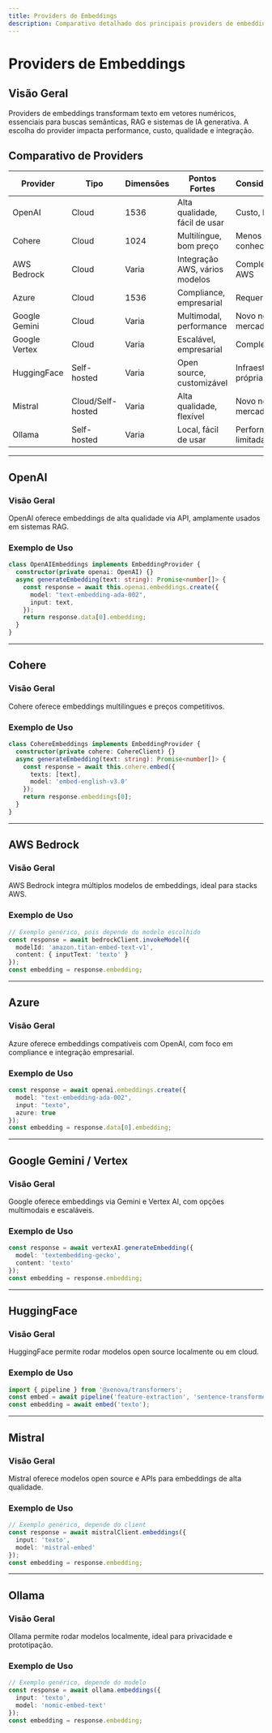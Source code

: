 ```yaml
---
title: Providers de Embeddings
description: Comparativo detalhado dos principais providers de embeddings para IA generativa.
---
```


# Providers de Embeddings

## Visão Geral
Providers de embeddings transformam texto em vetores numéricos, essenciais para buscas semânticas, RAG e sistemas de IA generativa. A escolha do provider impacta performance, custo, qualidade e integração.

## Comparativo de Providers

| Provider        | Tipo             | Dimensões | Pontos Fortes                | Considerações         |
|----------------|------------------|-----------|------------------------------|----------------------|
| OpenAI         | Cloud            | 1536      | Alta qualidade, fácil de usar | Custo, lock-in       |
| Cohere         | Cloud            | 1024      | Multilíngue, bom preço       | Menos conhecido      |
| AWS Bedrock    | Cloud            | Varia     | Integração AWS, vários modelos| Complexidade AWS     |
| Azure          | Cloud            | 1536      | Compliance, empresarial      | Requer Azure         |
| Google Gemini  | Cloud            | Varia     | Multimodal, performance      | Novo no mercado      |
| Google Vertex  | Cloud            | Varia     | Escalável, empresarial       | Complexo             |
| HuggingFace    | Self-hosted      | Varia     | Open source, customizável    | Infraestrutura própria|
| Mistral        | Cloud/Self-hosted| Varia     | Alta qualidade, flexível     | Novo no mercado      |
| Ollama         | Self-hosted      | Varia     | Local, fácil de usar         | Performance limitada |

---

## OpenAI

### Visão Geral
OpenAI oferece embeddings de alta qualidade via API, amplamente usados em sistemas RAG.

### Exemplo de Uso
```typescript
class OpenAIEmbeddings implements EmbeddingProvider {
  constructor(private openai: OpenAI) {}
  async generateEmbedding(text: string): Promise<number[]> {
    const response = await this.openai.embeddings.create({
      model: "text-embedding-ada-002",
      input: text,
    });
    return response.data[0].embedding;
  }
}
```

---

## Cohere

### Visão Geral
Cohere oferece embeddings multilíngues e preços competitivos.

### Exemplo de Uso
```typescript
class CohereEmbeddings implements EmbeddingProvider {
  constructor(private cohere: CohereClient) {}
  async generateEmbedding(text: string): Promise<number[]> {
    const response = await this.cohere.embed({
      texts: [text],
      model: 'embed-english-v3.0'
    });
    return response.embeddings[0];
  }
}
```

---

## AWS Bedrock

### Visão Geral
AWS Bedrock integra múltiplos modelos de embeddings, ideal para stacks AWS.

### Exemplo de Uso
```typescript
// Exemplo genérico, pois depende do modelo escolhido
const response = await bedrockClient.invokeModel({
  modelId: 'amazon.titan-embed-text-v1',
  content: { inputText: 'texto' }
});
const embedding = response.embedding;
```

---

## Azure

### Visão Geral
Azure oferece embeddings compatíveis com OpenAI, com foco em compliance e integração empresarial.

### Exemplo de Uso
```typescript
const response = await openai.embeddings.create({
  model: "text-embedding-ada-002",
  input: "texto",
  azure: true
});
const embedding = response.data[0].embedding;
```

---

## Google Gemini / Vertex

### Visão Geral
Google oferece embeddings via Gemini e Vertex AI, com opções multimodais e escaláveis.

### Exemplo de Uso
```typescript
const response = await vertexAI.generateEmbedding({
  model: 'textembedding-gecko',
  content: 'texto'
});
const embedding = response.embedding;
```

---

## HuggingFace

### Visão Geral
HuggingFace permite rodar modelos open source localmente ou em cloud.

### Exemplo de Uso
```typescript
import { pipeline } from '@xenova/transformers';
const embed = await pipeline('feature-extraction', 'sentence-transformers/all-MiniLM-L6-v2');
const embedding = await embed('texto');
```

---

## Mistral

### Visão Geral
Mistral oferece modelos open source e APIs para embeddings de alta qualidade.

### Exemplo de Uso
```typescript
// Exemplo genérico, depende do client
const response = await mistralClient.embeddings({
  input: 'texto',
  model: 'mistral-embed'
});
const embedding = response.embedding;
```

---

## Ollama

### Visão Geral
Ollama permite rodar modelos localmente, ideal para privacidade e prototipação.

### Exemplo de Uso
```typescript
// Exemplo genérico, depende do modelo
const response = await ollama.embeddings({
  input: 'texto',
  model: 'nomic-embed-text'
});
const embedding = response.embedding;
``` 
